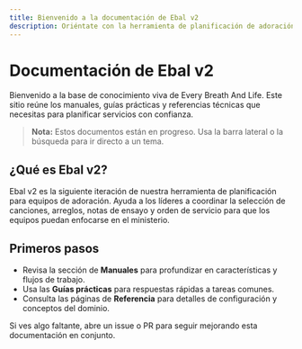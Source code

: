 ```yaml
---
title: Bienvenido a la documentación de Ebal v2
description: Oriéntate con la herramienta de planificación de adoración.
---
```


# Documentación de Ebal v2

Bienvenido a la base de conocimiento viva de Every Breath And Life. Este sitio reúne los manuales, guías prácticas y referencias técnicas que necesitas para planificar servicios con confianza.

> **Nota:** Estos documentos están en progreso. Usa la barra lateral o la búsqueda para ir directo a un tema.

## ¿Qué es Ebal v2?

Ebal v2 es la siguiente iteración de nuestra herramienta de planificación para equipos de adoración. Ayuda a los líderes a coordinar la selección de canciones, arreglos, notas de ensayo y orden de servicio para que los equipos puedan enfocarse en el ministerio.

## Primeros pasos

- Revisa la sección de **Manuales** para profundizar en características y flujos de trabajo.
- Usa las **Guías prácticas** para respuestas rápidas a tareas comunes.
- Consulta las páginas de **Referencia** para detalles de configuración y conceptos del dominio.

Si ves algo faltante, abre un issue o PR para seguir mejorando esta documentación en conjunto.
